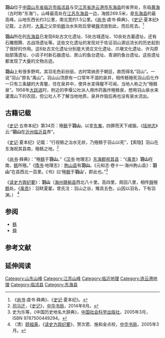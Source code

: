 '''羽山'''位于[[中国|中国]][[山东省|山东省]][[临沂市|临沂市]][[临沭县|临沭县]]与交[[江苏省|江苏省]][[连云港市|连云港市]][[东海县|东海县]]的省界处，东临[[黄海|黄海]]（古时称“东海”）。山峰最高处在[[江苏|江苏]][[东海县|东海县]]一边，海拔269.5米，是[[东海县|东海县]]的最高峰。山地东西长约3公里，南北宽约1.5公里。《[[尚书_(书籍)|尚书]]·虞书·舜典》、《[[史记|史记]]·夏本纪》记载，上古时，[[禹|大禹]]之父崇伯[[鲧|鲧]]治水失败后曾被[[舜|舜]]流放到此，而后死去。<ref>《[[尚书|尚书]]·虞书·舜典》、《[[史记|史记]]·夏本纪》。</ref>

'''羽山'''所在的[[东海县|东海县]]已发现6处古文化遗址、5处古城遗址、10余处古墓遗址，还有石雕图腾、古战场遗址等。这些文化遗址的发现对于佐证羽山源远流长的历史起到了很好的作用。这6处古文化遗址分别是大贤庄文化遗址、爪墩文化遗址、许沟原始部落遗址、小店子村新石器遗址、房山钓鱼台遗址、青湖钓鱼台遗址。这些遗址都发现了大量的文物古迹。

'''羽山'''上有很多野鸡，其羽毛色彩纷丽，古时常纳贡于朝廷，故而得名“羽山”。一说“羽山”原名“禹山”。羽山山顶原有一口常年不涸的泉井，相传鲧殛死羽山后化作一只有三条腿的大青鳖，住在泉井中，使井水变得腥不可闻，当地人称之为“殛鲧泉”。1958年[[大跃进|大跃进]]时，附近的李堰公社派人用炸药轰炸殛鲧泉，想用羽山泉水来灌溉山下的农田，但公社人不了解当地地质，泉井炸毁后再也没有泉水流出。

== 古籍记载 ==
《[[史记|史记]]·五帝本纪》第34页：殛[[鲧|鲧]]于'''羽山'''，以变[[东夷|东夷]]，四罪而天下咸服。《[[括地志|括地志]]》云:“'''羽山'''在[[沂州|沂州]][[临沂县|临沂县]]界”。

《[[史记|史记]]·夏本纪》记载：“行视鲧之治水无状，乃殛鲧于羽山以死”，【索隐】羽山在东海祝其县南，殛鲧之地。<ref>[[司马迁|司马迁]]，《[[史记|史记]]》，[[中华书局|中华书局]]，2014年8月。</ref>

《[[尚书|尚书]]·舜典》：“殛[[鲧|鲧]]于'''羽山'''。”《[[汉书|汉书]]·地理志》[[东海郡|东海郡]][[祝其县|祝其县]]：“《[[禹贡|禹贡]]》'''羽山'''在南，[[鲧|鲧]]所殛。”《[[隋书|隋书]]·地理志》：[[朐山县|朐山县]]有'''羽山'''。《元和志·卷十一·海州朐山县》：'''羽山'''“在县西北一百里。《书》曰‘殛[[鲧|鲧]]于'''羽山'''’，即此也。”<ref>史为乐等，《中国历史地名大辞典》，[[中国社会科学出版社|中国社会科学出版社]]，2005年3月，ISBN 9787500449294。</ref>
 
《[[读史方舆纪要|读史方舆纪要]]》：'''羽山'''（[[海州|海州]][[赣榆县|赣榆县]]西北八十里。高四里，周回八里，相传[[舜|舜]]殛[[鲧|鲧]]处。《[[禹贡|禹贡]]》：羽畎夏翟。曾氏注：羽山之谷，雉具五色，山因以羽名，下有羽渊。） <ref>（清）[[顾祖禹|顾祖禹]]，《[[读史方舆纪要|读史方舆纪要]]》，贺次君、施和金点校，[[中华书局|中华书局]]，2005年3月。 </ref>

== 参阅 ==

* [[鲧|鲧]]
* [[舜|舜]]

== 参考文献 ==
{{Reflist}}

== 延伸阅读 ==
{{Wikisource further reading}}

[[Category:山东山峰|Category:山东山峰]]
[[Category:江苏山峰|Category:江苏山峰]]
[[Category:临沂地理|Category:临沂地理]]
[[Category:连云港地理|Category:连云港地理]]
[[Category:临沭县|Category:临沭县]]
[[Category:东海县|Category:东海县]]